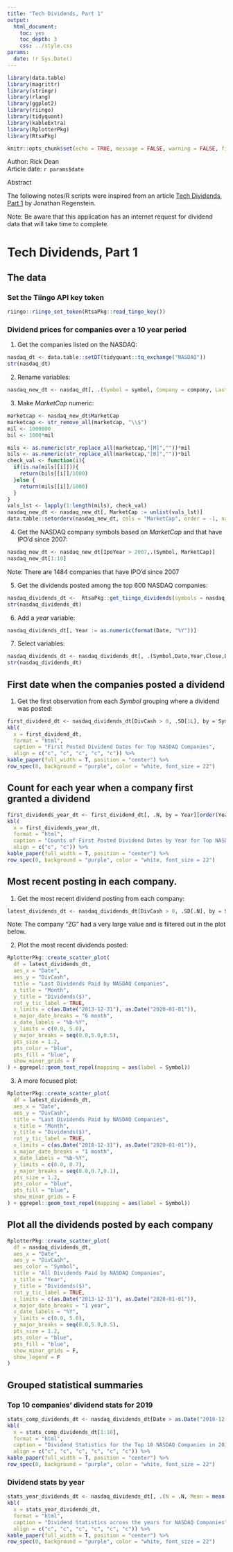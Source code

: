 ```yaml
---
title: "Tech Dividends, Part 1"
output: 
  html_document:
    toc: yes
    toc_depth: 3
    css: ../style.css
params:
  date: !r Sys.Date()      
---
```


```r
library(data.table)
library(magrittr)
library(stringr)
library(rlang)
library(ggplot2)
library(riingo)
library(tidyquant)
library(kableExtra)
library(RplotterPkg)
library(RtsaPkg)
```

```r
knitr::opts_chunk$set(echo = TRUE, message = FALSE, warning = FALSE, fig.width = 12, fig.height = 8)
```

<div>Author: Rick Dean</div>
<div>Article date: `r params$date`</div>

<div class="abstract">
  <p class="abstract">Abstract</p>
  The following notes/R scripts were inspired from an article [Tech Dividends, Part 1](https://rviews.rstudio.com/2019/08/07/tech-dividends-part1/) by Jonathan Regenstein.
</div>  

<div class="note">Note: Be aware that this application has an internet request for dividend data that will take time to complete.</div>

# Tech Dividends, Part 1
## The data
### Set the Tiingo API key token
```r
riingo::riingo_set_token(RtsaPkg::read_tingo_key())
```

### Dividend prices for companies over a 10 year period
1. Get the companies listed on the NASDAQ:
```r
nasdaq_dt <- data.table::setDT(tidyquant::tq_exchange("NASDAQ")) 
str(nasdaq_dt)
```

2. Rename variables:
```r
nasdaq_new_dt <- nasdaq_dt[, .(Symbol = symbol, Company = company, LastSalePrice = last.sale.price, MarketCap = market.cap, IpoYear = ipo.year, Sector = sector)]
```
3. Make *MarketCap* numeric:
```r
marketcap <- nasdaq_new_dt$MarketCap
marketcap <- str_remove_all(marketcap, "\\$")
mil <- 1000000
bil <- 1000*mil

mils <- as.numeric(str_replace_all(marketcap,"[M]",""))*mil
bils <- as.numeric(str_replace_all(marketcap,"[B]",""))*bil
check_val <- function(i){
  if(is.na(mils[[i]])){
    return(bils[[i]]/1000)
  }else {
    return(mils[[i]]/1000)
  }
}
vals_lst <- lapply(1:length(mils), check_val)
nasdaq_new_dt <- nasdaq_new_dt[, MarketCap := unlist(vals_lst)]
data.table::setorderv(nasdaq_new_dt, cols = "MarketCap", order = -1, na.last = T)
```

4. Get the NASDAQ company symbols based on *MarketCap* and that have IPO'd since 2007:
```r
nasdaq_new_dt <- nasdaq_new_dt[IpoYear > 2007,.(Symbol, MarketCap)]
nasdaq_new_dt[1:10]
```
<div class="note">Note: There are 1484 companies that have IPO'd since 2007</div>

5. Get the dividends posted among the top 600 NASDAQ companies:
```r
nasdaq_dividends_dt <-  RtsaPkg::get_tiingo_dividends(symbols = nasdaq_new_dt$Symbol[1:600], from = "2009-01-01", to = "2019-12-31")
str(nasdaq_dividends_dt)
```

6. Add a *year* variable:
```r
nasdaq_dividends_dt[, Year := as.numeric(format(Date, "%Y"))]
```
7. Select variables:
```r
nasdaq_dividends_dt <- nasdaq_dividends_dt[, .(Symbol,Date,Year,Close,DivCash)]
str(nasdaq_dividends_dt)
```

## First date when the companies posted a dividend
1. Get the first observation from each *Symbol* grouping where a dividend was posted:
```r
first_dividend_dt <- nasdaq_dividends_dt[DivCash > 0, .SD[1L], by = Symbol]
kbl(
  x = first_dividend_dt,
  format = "html",
  caption = "First Posted Dividend Dates for Top NASDAQ Companies",
  align = c("c", "c", "c", "c", "c")) %>% 
kable_paper(full_width = T, position = "center") %>% 
row_spec(0, background = "purple", color = "white, font_size = 22")
```

## Count for each year when a company first granted a dividend
```r
first_dividends_year_dt <- first_dividend_dt[, .N, by = Year][order(Year)]
kbl(
  x = first_dividends_year_dt,
  format = "html",
  caption = "Counts of First Posted Dividend Dates by Year for Top NASDAQ Companies",
  align = c("c", "c")) %>% 
kable_paper(full_width = T, position = "center") %>% 
row_spec(0, background = "purple", color = "white, font_size = 22")
```

## Most recent posting in each company.
1. Get the most recent dividend posting from each company:
```r
latest_dividends_dt <- nasdaq_dividends_dt[DivCash > 0, .SD[.N], by = Symbol][order(-DivCash)]
```
<div class="note">Note: The company "ZG" had a very large value and is filtered out in the plot below. </div>

2. Plot the most recent dividends posted:
```r
RplotterPkg::create_scatter_plot(
  df = latest_dividends_dt,
  aes_x = "Date",
  aes_y = "DivCash",
  title = "Last Dividends Paid by NASDAQ Companies",
  x_title = "Month",
  y_title = "Dividends($)",
  rot_y_tic_label = TRUE,
  x_limits = c(as.Date("2013-12-31"), as.Date("2020-01-01")),
  x_major_date_breaks = "6 month",
  x_date_labels = "%b-%Y",
  y_limits = c(0.0, 5.0),
  y_major_breaks = seq(0.0,5.0,0.5),
  pts_size = 1.2,
  pts_color = "blue",
  pts_fill = "blue",
  show_minor_grids = F
) + ggrepel::geom_text_repel(mapping = aes(label = Symbol))
```
3. A more focused plot:
```r
RplotterPkg::create_scatter_plot(
  df = latest_dividends_dt,
  aes_x = "Date",
  aes_y = "DivCash",
  title = "Last Dividends Paid by NASDAQ Companies",
  x_title = "Month",
  y_title = "Dividends($)",
  rot_y_tic_label = TRUE,
  x_limits = c(as.Date("2018-12-31"), as.Date("2020-01-01")),
  x_major_date_breaks = "1 month",
  x_date_labels = "%b-%Y",
  y_limits = c(0.0, 0.7),
  y_major_breaks = seq(0.0,0.7,0.1),
  pts_size = 1.2,
  pts_color = "blue",
  pts_fill = "blue",
  show_minor_grids = F
) + ggrepel::geom_text_repel(mapping = aes(label = Symbol))
```

## Plot all the dividends posted by each company
```r
RplotterPkg::create_scatter_plot(
  df = nasdaq_dividends_dt,
  aes_x = "Date",
  aes_y = "DivCash",
  aes_color = "Symbol",
  title = "All Dividends Paid by NASDAQ Companies",
  x_title = "Year",
  y_title = "Dividends($)",
  rot_y_tic_label = TRUE,
  x_limits = c(as.Date("2013-12-31"), as.Date("2020-01-01")),
  x_major_date_breaks = "1 year",
  x_date_labels = "%Y",
  y_limits = c(0.0, 5.0),
  y_major_breaks = seq(0.0,5.0,0.5),
  pts_size = 1.2,
  pts_color = "blue",
  pts_fill = "blue",
  show_minor_grids = F,
  show_legend = F
) 
```

## Grouped statistical summaries
### Top 10 companies' dividend stats for 2019
```r
stats_comp_dividends_dt <- nasdaq_dividends_dt[Date > as.Date("2018-12-31"), .(N = .N, Mean = mean(DivCash), Median = median(DivCash), Min = min(DivCash), Max = max(DivCash), Total = sum(DivCash)), by = Symbol][order(-Total)]
kbl(
  x = stats_comp_dividends_dt[1:10],
  format = "html",
  caption = "Dividend Statistics for the Top 10 NASDAQ Companies in 2019",
  align = c("c", "c", "c", "c", "c", "c")) %>% 
kable_paper(full_width = T, position = "center") %>% 
row_spec(0, background = "purple", color = "white, font_size = 22")
```

### Dividend stats by year
```r
stats_year_dividends_dt <- nasdaq_dividends_dt[, .(N = .N, Mean = mean(DivCash), Median = median(DivCash), Min = min(DivCash), Max = max(DivCash), Total = sum(DivCash)), by = Year][order(Year)]
kbl(
  x = stats_year_dividends_dt,
  format = "html",
  caption = "Dividend Statistics across the years for NASDAQ Companies",
  align = c("c", "c", "c", "c", "c", "c")) %>% 
kable_paper(full_width = T, position = "center") %>% 
row_spec(0, background = "purple", color = "white, font_size = 22")
```
